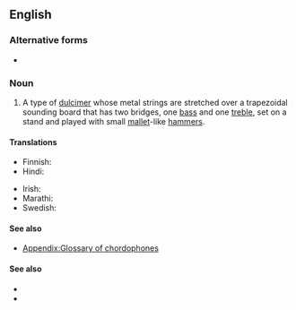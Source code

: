 ==English==
{{wikipedia}}

===Alternative forms===
* {{l|en|hammer dulcimer}}

===Noun===
{{en-noun}}

# {{lb|en|musical instrument}} A type of [[dulcimer]] whose metal strings are stretched over a trapezoidal sounding board that has two bridges, one [[bass]] and one [[treble]], set on a stand and played with small [[mallet]]-like [[hammer]]s.

====Translations====
{{trans-top|a trapezoidal zither with metal strings}}
* Finnish: {{t|fi|dulcimer}}
* Hindi: {{t|hi|संतूर|m}}
{{trans-mid}}
* Irish: {{t|ga|téadchlár casúr|m}}
* Marathi: {{t|mr|संतूर|m}}
* Swedish: {{t+|sv|hackbräde|n}}
{{trans-bottom}}

====See also====
* [[Appendix:Glossary of chordophones]]

====See also====
* {{l|ko|양금}}
* {{l|zh|揚琴}}